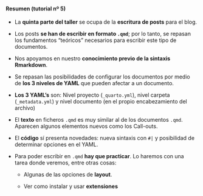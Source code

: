 ::: {.callout-note collapse="true" appearance="default" icon="false"}
#### Resumen (tutorial nº 5)

- La **quinta parte del taller** se ocupa de la **escritura de posts** para el blog. 

- Los posts **se han de escribir en formato `.qmd`**; por lo tanto, se repasan  los fundamentos "teóricos" necesarios para escribir este tipo de documentos.

- Nos apoyamos en nuestro **conocimiento previo de la sintaxis Rmarkdown**.

- Se repasan las posibilidades de configurar los documentos por medio de **los 3 niveles de YAML** que pueden afectar a un documento.

-  **Los 3 YAML's** son: Nivel proyecto (`_quarto.yml`), nivel carpeta (`_metadata.yml`) y nivel documento (en el propio encabezamiento del archivo)

- El **texto** en ficheros `.qmd` es muy similar al de los documentos `.qmd`. Aparecen algunos elementos nuevos como los Call-outs.

- El **código** sí presenta novedades: nueva sintaxis con `#|` y posibilidad de determinar opciones en el YAML.

- Para poder escribir en `.qmd` **hay que practicar**. Lo haremos con una tarea donde veremos, entre otras cosas:

    - Algunas de las opciones de **layout**.

    - Ver como instalar y usar **extensiones**


:::